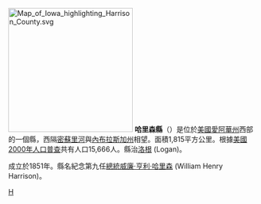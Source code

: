 {{Otheruses|哈里森縣|subject=美國愛阿華州的一個縣|other=同名的縣}}
[[File:Map_of_Iowa_highlighting_Harrison_County.svg|250px]]
'''哈里森縣'''（{{lang-en|Harrison County}}）是位於[[美國|美國]][[愛阿華州|愛阿華州]]西部的一個縣，西隔[[密蘇里河|密蘇里河]]與[[內布拉斯加州|內布拉斯加州]]相望。面積1,815平方公里。根據[[美國2000年人口普查|美國2000年人口普查]]共有人口15,666人。縣治[[洛根_(愛阿華州)|洛根]] (Logan)。

成立於1851年。縣名紀念第九任[[美國總統|總統]][[威廉·亨利·哈里森|威廉·亨利·哈里森]] (William Henry Harrison)。
{{iowa-stub}}

[[Category:艾奧瓦州行政區劃|H]]
{{爱荷华州}}